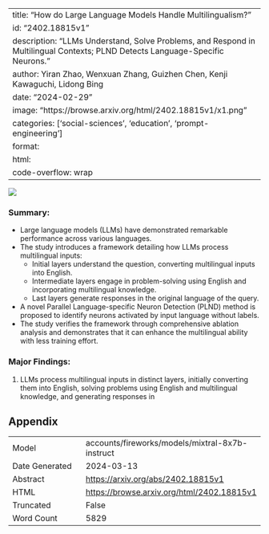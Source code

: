 
---
title: "How do Large Language Models Handle Multilingualism?"
id: "2402.18815v1"
description: "LLMs Understand, Solve Problems, and Respond in Multilingual Contexts; PLND Detects Language-Specific Neurons."
author: Yiran Zhao, Wenxuan Zhang, Guizhen Chen, Kenji Kawaguchi, Lidong Bing
date: "2024-02-29"
image: "https://browse.arxiv.org/html/2402.18815v1/x1.png"
categories: ['social-sciences', 'education', 'prompt-engineering']
format:
  html:
    code-overflow: wrap
---

![](https://browse.arxiv.org/html/2402.18815v1/x1.png)

### **Summary:**

- Large language models (LLMs) have demonstrated remarkable performance across various languages.
- The study introduces a framework detailing how LLMs process multilingual inputs:
  - Initial layers understand the question, converting multilingual inputs into English.
  - Intermediate layers engage in problem-solving using English and incorporating multilingual knowledge.
  - Last layers generate responses in the original language of the query.
- A novel Parallel Language-specific Neuron Detection (PLND) method is proposed to identify neurons activated by input language without labels.
- The study verifies the framework through comprehensive ablation analysis and demonstrates that it can enhance the multilingual ability with less training effort.

### Major Findings:
1. LLMs process multilingual inputs in distinct layers, initially converting them into English, solving problems using English and multilingual knowledge, and generating responses in

## Appendix

|          |          |
|----------|----------|
| Model     | accounts/fireworks/models/mixtral-8x7b-instruct       |
| Date Generated     | 2024-03-13       |
| Abstract | [https://arxiv.org/abs/2402.18815v1](https://arxiv.org/abs/2402.18815v1)        |
| HTML     | [https://browse.arxiv.org/html/2402.18815v1](https://browse.arxiv.org/html/2402.18815v1)       |
| Truncated       | False       |
| Word Count       | 5829       |